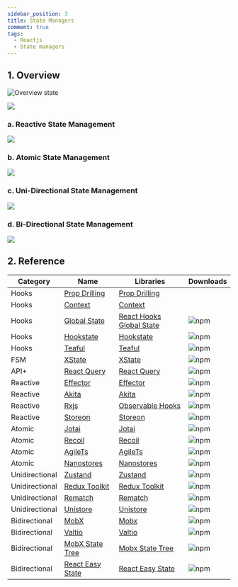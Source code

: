 ```yaml
---
sidebar_position: 3
title: State Managers
comment: true
tags:
  - Reactjs
  - State managers
---
```


## 1. Overview

![Overview state](https://res.cloudinary.com/hunghg255/image/upload/v1680098319/blog/figure10_jyg9mw.png)

![](https://res.cloudinary.com/hunghg255/image/upload/v1680105253/blog/figure11_farajd.png)

### a. Reactive State Management

![](https://res.cloudinary.com/hunghg255/image/upload/v1680099051/blog/flow2_xwqhkf.png)

### b. Atomic State Management

![](https://res.cloudinary.com/hunghg255/image/upload/v1680099174/blog/flow3_n8ytr9.png)

### c. Uni-Directional State Management

![](https://res.cloudinary.com/hunghg255/image/upload/v1680099225/blog/flow4_elprza.png)

### d. Bi-Directional State Management

![](https://res.cloudinary.com/hunghg255/image/upload/v1680099278/blog/flow5_j5mcsf.png)

## 2. Reference

| Category       | Name                                       | Libraries                                                                                                | Downloads                                                                                                   |
| -------------- | ------------------------------------------ | -------------------------------------------------------------------------------------------------------- | ----------------------------------------------------------------------------------------------------------- |
| Hooks          | [Prop Drilling](http://localhost:3000/)    | [Prop Drilling](https://react.dev/learn/passing-data-deeply-with-context#the-problem-with-passing-props) |                                                                                                             |
| Hooks          | [Context](http://localhost:3001/)          | [Context](https://react.dev/learn/scaling-up-with-reducer-and-context)                                   |                                                                                                             |
| Hooks          | [Global State](http://localhost:3016/)     | [React Hooks Global State](https://www.npmjs.com/package/react-hooks-global-state)                       | ![npm](https://img.shields.io/npm/dw/react-hooks-global-state?color=white&label=%20&style=flat-square)      |
| Hooks          | [Hookstate](http://localhost:3018/)        | [Hookstate](https://hookstate.js.org/)                                                                   | ![npm](https://img.shields.io/npm/dw/@hookstate/core?color=white&label=%20&style=flat-square)               |
| Hooks          | [Teaful](http://localhost:3021/)           | [Teaful](https://github.com/teafuljs/teaful)                                                             | ![npm](https://img.shields.io/npm/dw/teaful?color=white&label=%20&style=flat-square)                        |
| FSM            | [XState](http://localhost:3007/)           | [XState](https://xstate.js.org/docs/)                                                                    | ![npm](https://img.shields.io/npm/dw/xstate?color=white&label=%20&style=flat-square)                        |
| API+           | [React Query](http://localhost:3008/)      | [React Query](https://react-query.tanstack.com/)                                                         | ![npm](https://img.shields.io/npm/dw/react-query?color=white&label=%20&style=flat-square)                   |
| Reactive       | [Effector](http://localhost:3010/)         | [Effector](https://effector.dev/)                                                                        | ![npm](https://img.shields.io/npm/dw/effector?color=white&label=%20&style=flat-square)                      |
| Reactive       | [Akita](http://localhost:3012/)            | [Akita](https://datorama.github.io/akita/)                                                               | ![npm](https://img.shields.io/npm/dw/@datorama/akita?color=white&label=%20&style=flat-square)               |
| Reactive       | [Rxjs](http://localhost:3013/)             | [Observable Hooks](https://observable-hooks.js.org/)                                                     | ![npm](https://img.shields.io/npm/dw/observable-hooks?color=white&label=%20&style=flat-square)              |
| Reactive       | [Storeon](http://localhost:3020/)          | [Storeon](https://github.com/storeon/storeon)                                                            | ![npm](https://img.shields.io/npm/dw/storeon?color=white&label=%20&style=flat-square)                       |
| Atomic         | [Jotai](http://localhost:3006/)            | [Jotai](https://github.com/pmndrs/jotai)                                                                 | ![npm](https://img.shields.io/npm/dw/jotai?color=white&label=%20&style=flat-square)                         |
| Atomic         | [Recoil](http://localhost:3009/)           | [Recoil](https://recoiljs.org/)                                                                          | ![npm](https://img.shields.io/npm/dw/recoil?color=white&label=%20&style=flat-square)                        |
| Atomic         | [AgileTs](http://localhost:3099/)          | [AgileTs](https://agile-ts.org/)                                                                         | ![npm](https://img.shields.io/npm/dw/@agile-ts/core?color=white&label=%20&style=flat-square)                |
| Atomic         | [Nanostores](http://localhost:3099/)       | [Nanostores](https://github.com/nanostores/nanostores)                                                   | ![npm](https://img.shields.io/npm/dw/nanostores?color=white&label=%20&style=flat-square)                    |
| Unidirectional | [Zustand](http://localhost:3002/)          | [Zustand](https://zustand.surge.sh/)                                                                     | ![npm](https://img.shields.io/npm/dw/zustand?color=white&label=%20&style=flat-square)                       |
| Unidirectional | [Redux Toolkit](http://localhost:3003/)    | [Redux Toolkit](https://redux-toolkit.js.org/)                                                           | ![npm](https://img.shields.io/npm/dw/@reduxjs/toolkit?color=white&label=%20&style=flat-square)              |
| Unidirectional | [Rematch](http://localhost:3017/)          | [Rematch](https://rematchjs.org/)                                                                        | ![npm](https://img.shields.io/npm/dw/@rematch/core?color=white&label=%20&style=flat-square)                 |
| Unidirectional | [Unistore](http://localhost:3014/)         | [Unistore](https://www.npmjs.com/package/unistore)                                                       | ![npm](https://img.shields.io/npm/dw/unistore?color=white&label=%20&style=flat-square)                      |
| Bidirectional  | [MobX](http://localhost:3004/)             | [Mobx](https://mobx.js.org/README.html)                                                                  | ![npm](https://img.shields.io/npm/dw/mobx?color=white&label=%20&style=flat-square)                          |
| Bidirectional  | [Valtio](http://localhost:3005/)           | [Valtio](https://www.npmjs.com/package/valtio)                                                           | ![npm](https://img.shields.io/npm/dw/valtio?color=white&label=%20&style=flat-square)                        |
| Bidirectional  | [MobX State Tree](http://localhost:3015/)  | [Mobx State Tree](https://mobx-state-tree.js.org/)                                                       | ![npm](https://img.shields.io/npm/dw/mobx-state-tree?color=white&label=%20&style=flat-square)               |
| Bidirectional  | [React Easy State](http://localhost:3019/) | [React Easy State](https://github.com/RisingStack/react-easy-state)                                      | ![npm](https://img.shields.io/npm/dw/@risingstack/react-easy-state?color=white&label=%20&style=flat-square) |
